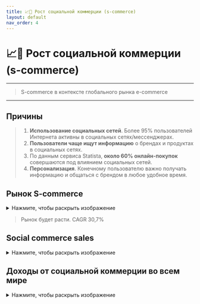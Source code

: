 ```yaml
---
title: 📈💼 Рост социальной коммерции (s-commerce)
layout: default
nav_order: 4
---
```

 
# 📈💼 Рост социальной коммерции (s-commerce)
---
> S-commerce в контексте глобального рынка e-commerce
---
## Причины

>  1. **Использование социальных сетей**. Более 95% пользователей Интернета активны в социальных сетях/мессенджерах.
>  2. **Пользователи чаще ищут информацию** о брендах и продуктах в социальных сетях.
>  3. По данным сервиса Statista, **около 60% онлайн-покупок** совершаются под влиянием социальных сетей.
>  4. **Персонализация**. Конечному пользователю важно получать информацию и общаться с брендом в любое удобное время.

## Рынок S-commerce
<details>
    <summary>Нажмите, чтобы раскрыть изображение</summary>
    <Image src="/image-6.png" alt="Рынок S-commerce" width={500} height={500} /> 
</details>

> Рынок будет расти. CAGR 30,7%

## Social commerce sales

<details>
    <summary>Нажмите, чтобы раскрыть изображение</summary>
    <Image src="/OW_4.png" alt="Продажи в Social commerce" width={500} height={500} />
    в миллиардах долларов США
</details>

## Доходы от социальной коммерции во всем мире

<details>
    <summary>Нажмите, чтобы раскрыть изображение</summary>
    <Image src="/OW_5.png" alt="Доходы от социальной коммерции во всем мире" width={500} height={500} />
    в миллиардах долларов США
</details>
